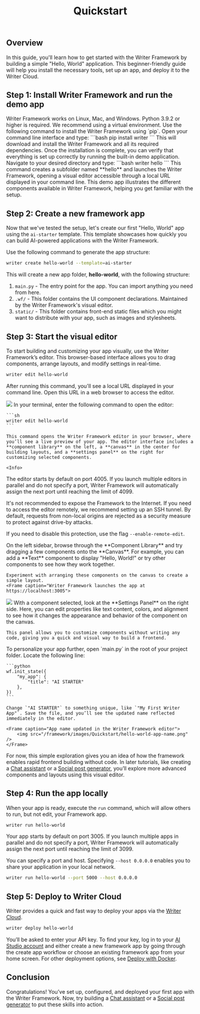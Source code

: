 ﻿---
title: "Quickstart"
---

## Overview

In this guide, you'll learn how to get started with the Writer Framework by building a simple "Hello, World" application. This beginner-friendly guide will help you install the necessary tools, set up an app, and deploy it to the Writer Cloud.

## Step 1: Install Writer Framework and run the demo app

<Tip>
Writer Framework works on Linux, Mac, and Windows. Python 3.9.2 or higher is required. We recommend using a virtual environment.
</Tip>

<Steps>
  <Step title="Install Writer Framework">
    Use the following command to install the Writer Framework using `pip`. Open your command line interface and type:
    ```bash
    pip install writer
    ```
    This will download and install the Writer Framework and all its required dependencies.
  </Step>
  <Step title="Test installation with demo application">
    Once the installation is complete, you can verify that everything is set up correctly by running the built-in demo application. Navigate to your desired directory and type:
    ```bash
    writer hello
    ```
    This command creates a subfolder named **hello** and launches the Writer Framework, opening a visual editor accessible through a local URL displayed in your command line. This demo app illustrates the different components available in Writer Framework, helping you get familiar with the setup.
  </Step>
</Steps>

## Step 2: Create a new framework app

Now that we've tested the setup, let's create our first "Hello, World" app using the `ai-starter` template. This template showcases how quickly you can build AI-powered applications with the Writer Framework.

Use the following command to generate the app structure:

```sh
writer create hello-world --template=ai-starter
```

This will create a new app folder, **hello-world**, with the following structure:

1. `main.py` - The entry point for the app. You can import anything you need from here.
2. `.wf/` - This folder contains the UI component declarations. Maintained by the Writer Framework's visual editor.
3. `static/` - This folder contains front-end static files which you might want to distribute with your app, such as images and stylesheets.

## Step 3: Start the visual editor  

To start building and customizing your app visually, use the Writer Framework’s editor. This browser-based interface allows you to drag components, arrange layouts, and modify settings in real-time.

```sh
writer edit hello-world
```

After running this command, you'll see a local URL displayed in your command line. Open this URL in a web browser to access the editor.

<Frame caption="Writer Framework editor opens at https://localhost:4005">
  <img src="/framework/images/Quickstart/hello-world-editor.png" />
</Frame>

<Steps>
  <Step title="Launch the Editor">
    In your terminal, enter the following command to open the editor:
    
    ```sh
    writer edit hello-world
    ```

    This command opens the Writer Framework editor in your browser, where you’ll see a live preview of your app. The editor interface includes a **component library** on the left, a **canvas** in the center for building layouts, and a **settings panel** on the right for customizing selected components.

    <Info>
The editor starts by default on port 4005. If you launch multiple editors in parallel and do not specify a port, Writer Framework will automatically assign the next port until reaching the limit of 4099.
</Info>

<Warning>
It's not recommended to expose the Framework to the Internet. If you need to access the editor remotely, we recommend setting up an SSH tunnel. By default, requests from non-local origins are rejected as a security measure to protect against drive-by attacks.

If you need to disable this protection, use the flag `--enable-remote-edit`.
</Warning>
  </Step>
  
  <Step title="Add Components to Your Canvas">
    On the left sidebar, browse through the **Component Library** and try dragging a few components onto the **Canvas**. For example, you can add a **Text** component to display "Hello, World!" or try other components to see how they work together.

    Experiment with arranging these components on the canvas to create a simple layout.
    <Frame caption="Writer Framework launches the app at https://localhost:3005">
  <img src="/framework/images/Quickstart/hello-world-preview.png" />
</Frame>
  </Step>

  <Step title="Customize Component Settings">
    With a component selected, look at the **Settings Panel** on the right side. Here, you can edit properties like text content, colors, and alignment to see how it changes the appearance and behavior of the component on the canvas.

    This panel allows you to customize components without writing any code, giving you a quick and visual way to build a frontend.
  </Step>

  <Step title="Change the App Name in main.py">
    To personalize your app further, open `main.py` in the root of your project folder. Locate the following line:

    ```python
    wf.init_state({
        "my_app": {
            "title": "AI STARTER"
        },
    })
    ```

    Change `"AI STARTER"` to something unique, like `"My First Writer App"`. Save the file, and you’ll see the updated name reflected immediately in the editor.

    <Frame caption="App name updated in the Writer Framework editor">
        <img src="/framework/images/Quickstart/hello-world-app-name.png" />
    </Frame>
</Step>

</Steps>

For now, this simple exploration gives you an idea of how the framework enables rapid frontend building without code. In later tutorials, like creating a [Chat assistant](chat-assistant) or a [Social post generator](social-post-generator), you’ll explore more advanced components and layouts using this visual editor.

## Step 4: Run the app locally

When your app is ready, execute the `run` command, which will allow others to run, but not edit, your Framework app.

```sh
writer run hello-world
```

<Info>
Your app starts by default on port 3005. If you launch multiple apps in parallel and do not specify a port, Writer Framework will automatically assign the next port until reaching the limit of 3099.
</Info>

You can specify a port and host. Specifying `--host 0.0.0.0` enables you to share your application in your local network.

```sh
writer run hello-world --port 5000 --host 0.0.0.0
```

## Step 5: Deploy to Writer Cloud

Writer provides a quick and fast way to deploy your apps via the [Writer Cloud](/framework/cloud-deploy).

```sh
writer deploy hello-world
```

You’ll be asked to enter your API key. To find your key, log in to your [AI Studio account](https://app.writer.com/aistudio) and either create a new framework app by going through the create app workflow or choose an existing framework app from your home screen. For other deployment options, see [Deploy with Docker](/framework/deploy-with-docker).

## Conclusion

Congratulations! You’ve set up, configured, and deployed your first app with the Writer Framework. Now, try building a [Chat assistant](chat-assistant) or a [Social post generator](social-post-generator) to put these skills into action.
